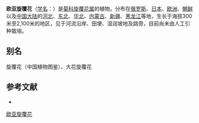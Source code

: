 {{Speciesbox
| name = 欧亚旋覆花
| status = 
| status_system = 
| image =
| genus = Inula
| species = britanica
| authority = L.
}}

'''欧亚旋覆花'''（[[学名|学名]]：{{lang|la|''Inula britanica''}}）是[[菊科|菊科]][[旋覆花属|旋覆花属]]的植物。分布在[[俄罗斯|俄罗斯]]、[[日本|日本]]、[[欧洲|欧洲]]、[[朝鲜|朝鲜]]以及[[中国大陆|中国大陆]]的[[河北|河北]]、[[中国东北地区|东北]]、[[华北|华北]]、[[内蒙古|内蒙古]]、[[新疆|新疆]]、[[黑龙江|黑龙江]]等地，生长于海拔300米至2,100米的地区，见于河流沿岸、田埂、湿润坡地及路旁，目前尚未由人工引种栽培。

== 别名 ==
旋覆花（中国植物图鉴）、大花旋覆花

== 参考文献 ==
<div class="references-small">
* {{cite web| url =http://www.bioinfo.cn/db05/KmzwSpecies.php?action=view&id=4787| title =欧亚旋覆花| work =《中国高等植物数据库全库》| publisher =中国科学院微生物研究所| author =昆明植物研究所| accessdate =2009-02-25| deadurl =yes| archiveurl =https://web.archive.org/web/20160305073129/http://www.bioinfo.cn/db05/KmzwSpecies.php?action=view&id=4787| archivedate =2016-03-05}}
</div>

[[Category:旋覆花属|欧亚旋覆花]]


{{植物小作品}}